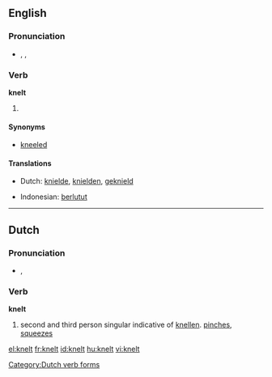 ==English==
===Pronunciation===
*{{enPR|nĕlt}}, {{IPA|/nɛlt/}}, {{SAMPA|/nElt/}}
*: {{rhymes|ɛlt}}

===Verb===
'''knelt'''

# {{past of|kneel}}

====Synonyms====
*[[kneeled]]

====Translations====
{{trans-top|simple past tense and past participle of ''kneel''}}
*Dutch: [[knielde]], [[knielden]], [[geknield]]
{{trans-mid}}
*Indonesian: [[lutut|berlutut]]
{{trans-bottom}}

----

==Dutch==

===Pronunciation===
* {{IPA|/knεlt/|lang=nl}}, {{SAMPA|/knElt/|lang=nl}}

===Verb===
'''knelt'''

# second and third person singular indicative of [[knellen]]. [[pinch]]es, [[squeeze]]s

[[Category:Dutch verb forms]]

[[el:knelt]]
[[fr:knelt]]
[[id:knelt]]
[[hu:knelt]]
[[vi:knelt]]